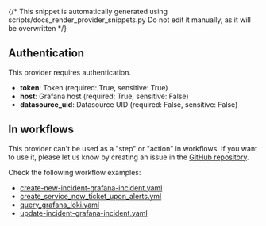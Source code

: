 {/* This snippet is automatically generated using scripts/docs_render_provider_snippets.py 
Do not edit it manually, as it will be overwritten */}

## Authentication
This provider requires authentication.
- **token**: Token (required: True, sensitive: True)
- **host**: Grafana host (required: True, sensitive: False)
- **datasource_uid**: Datasource UID (required: False, sensitive: False)


## In workflows

This provider can't be used as a "step" or "action" in workflows. If you want to use it, please let us know by creating an issue in the [GitHub repository](https://github.com/keephq/keep/issues).



Check the following workflow examples:
- [create-new-incident-grafana-incident.yaml](https://github.com/keephq/keep/blob/main/examples/workflows/create-new-incident-grafana-incident.yaml)
- [create_service_now_ticket_upon_alerts.yml](https://github.com/keephq/keep/blob/main/examples/workflows/create_service_now_ticket_upon_alerts.yml)
- [query_grafana_loki.yaml](https://github.com/keephq/keep/blob/main/examples/workflows/query_grafana_loki.yaml)
- [update-incident-grafana-incident.yaml](https://github.com/keephq/keep/blob/main/examples/workflows/update-incident-grafana-incident.yaml)
